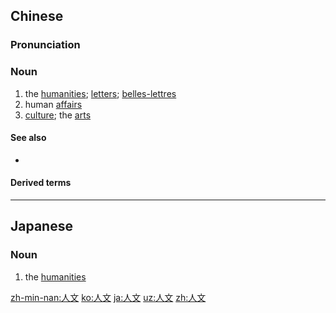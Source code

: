 ==Chinese==
{{zh-forms}}

===Pronunciation===
{{zh-pron
|m=rénwén
|c=jan4 man4
|mn=zz,kh:jîn-bûn/xm,qz,tp:lîn-bûn
|cat=n
}}

===Noun===
{{zh-noun}}

# the [[humanities]]; [[letters]]; [[belles-lettres]] {{gloss|as in "science and letters"}}
# human [[affair]]s
# [[culture]]; the [[arts]]

====See also====
* {{qualifier|not to be confused with}} {{zh-l|文人}}

====Derived terms====
{{zh-der|人文精神|人文景觀|人文科學|人文學|人文主義}}

----

==Japanese==
{{ja-kanjitab|じん|ぶん}}

===Noun===
{{ja-noun|じんぶん}}

# the [[humanities]]

[[zh-min-nan:人文]]
[[ko:人文]]
[[ja:人文]]
[[uz:人文]]
[[zh:人文]]